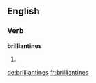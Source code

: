 
==English==

===Verb===
'''brilliantines'''

# {{en-third-person singular of|brilliantine}}

[[de:brilliantines]]
[[fr:brilliantines]]